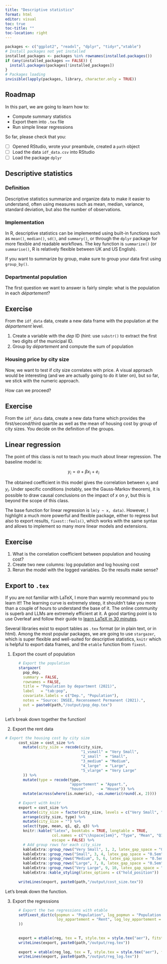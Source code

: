 ```yaml
---
title: "Descriptive statistics"
format: html
editor: visual
toc: true
toc-title: ""
toc-location: right
---
```


```r
packages <- c("ggplot2", "readxl", "dplyr", "tidyr","xtable")
# Install packages not yet installed
installed_packages <- packages %in% rownames(installed.packages())
if (any(installed_packages == FALSE)) {
  install.packages(packages[!installed_packages])
}
# Packages loading
invisible(lapply(packages, library, character.only = TRUE))
```

## Roadmap

In this part, we are going to learn how to:

-   Compute summary statistics
-   Export them into `.tex` file
-   Run simple linear regressions

So far, please check that you:

-   [ ] Opened RStudio, wrote your preambule, created a `path` object
-   [ ] Load the data `idf_data.csv` into RStudio
-   [ ] Load the package `dplyr`

## Descriptive statistics

### Definition

Descriptive statistics summarize and organize data to make it easier to understand, often using measures such as mean, median, variance, standard deviation, but also the number of observations.

### Implementation

In R, descriptive statistics can be implemented using built-in functions such as `mean()`, `median()`, `sd()`, and `summary()`, or through the `dplyr` package for more flexible and readable workflows. The key function is `summarize()` (or `summarise()`, R is relatively flexible between UK and US English).

If you want to summarize by group, make sure to group your data first using `group_by()`.

### Departmental population

The first question we want to answer is fairly simple: what is the population in each *département*?

::: callout-tip
## Exercise

From the `idf_data` data, create a new data frame with the population at the *département* level.

1.  Create a variable with the *dep* ID (hint: use `substr()` to extract the first two digits of the municipal ID.
2.  Group by *département* and compute the sum of population
:::

### Housing price by city size

Now, we want to test if city size correlates with price. A visual approach would be interesting (and we are actually going to do it later on), but so far, we stick with the numeric approach.

How can we proceed?

::: callout-tip
## Exercise

From the `idf_data` data, create a new data frame which provides the first/second/third quartile as well as the mean of housing cost by group of city sizes. You decide on the definition of the groups.
:::

## Linear regression

The point of this class is not to teach you much about linear regression. The baseline model is:

$$
y_i = \alpha + \beta x_i + e_i 
$$

The obtained coefficient in this model gives the correlation between $x_i$ and $y_i$. Under specific conditions (notably, see the Gauss-Markov theorem), it is possible to draw causal conclusions on the impact of $x$ on $y$, but this is beyond the scope of this class.

The base function for linear regression is `lm(y ~ x, data)`. However, I highlight a much more powerful and flexible package, either to regress but also to export results, `fixest::feols()`, which works with the same syntax and allows to implement so many more linear models and extensions. 

::: callout-tip
## Exercise

1.  What is the correlation coefficient between population and housing cost?
2.  Create two new columns: log population and log housing cost
3.  Rerun the model with the logged variables. Do the results make sense?
:::

## Export to `.tex`

:::callout-important
If you are not familiar with LaTeX, I more than warmly recommand you to learn it!! The learning curve is extremely steep, it shouldn't take you more than a couple of hours to understand the base of it. The online community is superb and LLMs are extremely efficient at it. A good starting point is to use Overleaf and follow their guide to [learn LaTeX in 30 minutes](https://www.overleaf.com/learn/latex/Learn_LaTeX_in_30_minutes). 
:::

Several libraries exist to export tables as `.tex` format (or in plain text, or in html). Among the most popular packages, we are going to use `stargazer`, which is super flexible and well-suited for descriptive statistics, `knitr` which is helpful to export data frames, and the `etable` function from `fixest`. 

1.  Export the count of population

```r
      # Export the population 
      stargazer(
        pop_dep,
        summary = FALSE,
        rownames = FALSE,
        title = "Population by department (2021)",
        label   = "tab:pop",
        covariate.labels = c("Dep.", "Population"),
        notes = "Source: INSEE, Recensement Permanent (2021).",
        out = paste0(path,"/output/pop_dep.tex")
      )
``` 

Let's break down together the function!

2.  Export the rent data

```r
# Export the housing cost by city size
      cost_size = cost_size %>%
        mutate(city_size = recode(city_size,
                                  "1_vsmall" = "Very Small",
                                  "2_small"  = "Small",
                                  "3_medium" = "Medium",
                                  "4_large"  = "Large",
                                  "5_vlarge" = "Very Large"
        )) %>%
        mutate(type = recode(type,
                             "appartement" = "Appart.",
                             "house"       = "House")) %>%
        mutate(across(where(is.numeric), ~as.numeric(round(.x, 2))))
      
      # Export with knitr 
      export = cost_size %>%
        mutate(city_size = factor(city_size, levels = c("Very Small", "Small", "Medium", "Large", "Very Large"))) %>%
        arrange(city_size, type) %>%
        mutate(city_size = "") %>%
        select(type, mean, q1, q2, q3) %>%
        knitr::kable("latex", booktabs = TRUE, longtable = TRUE,
                     col.names = c("\\hspace{1em}", "Type", "Mean", "Q1", "Q2", "Q3"),
                     escape = FALSE) %>%
        # Add group rows for each city_size
        kableExtra::group_rows("Very Small", 1, 2, latex_gap_space = "0.5em") %>%
        kableExtra::group_rows("Small", 3, 4, latex_gap_space = "0.5em") %>%
        kableExtra::group_rows("Medium", 5, 6, latex_gap_space = "0.5em") %>%
        kableExtra::group_rows("Large", 7, 8, latex_gap_space = "0.5em") %>%
        kableExtra::group_rows("Very Large", 9, 10, latex_gap_space = "0.5em") %>%
        kableExtra::kable_styling(latex_options = c("hold_position"))
      
      writeLines(export, paste0(path,"/output/cost_size.tex"))
```

Let's break down the function.

3.  Export the regressions

```r
      # Export the two regressions with etable
      setFixest_dict(c(popmun = "Population", log_popmun = "Population (log)",
                       loy_appartement = "Rent", log_loy_appartement = "Rent (log)" 
      ))
      
      
      export = etable(reg, tex = T, style.tex = style.tex("aer"), fitstat = ~ r2 + n)
      writeLines(export, paste0(path,"/output/reg.tex"))
      
      export = etable(reg_log, tex = T, style.tex = style.tex("aer"), fitstat = ~ r2 + n)
      writeLines(export, paste0(path,"/output/reg_log.tex"))
``` 

